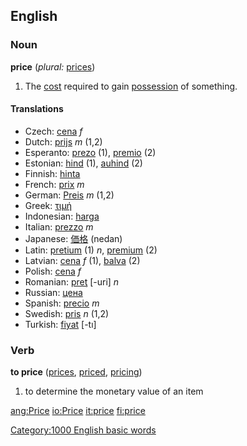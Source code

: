 ==English==

===Noun===
'''price'''  (''plural:'' [[prices]])
#The [[cost]] required to gain [[possession]] of something.


====Translations====
*Czech: [[cena]] ''f''
*Dutch: [[prijs]] ''m'' (1,2)
*Esperanto: [[prezo]] (1), [[premio]] (2)
*Estonian: [[hind]] (1), [[auhind]] (2)
*Finnish: [[hinta]]
*French: [[prix]] ''m''
*German: [[Preis]] ''m'' (1,2)
*Greek: [[τιμή]]
*Indonesian: [[harga]]
*Italian: [[prezzo]] ''m''
*Japanese: [[価格]] (nedan)
*Latin: [[pretium]] (1) ''n'', [[premium]] (2)
*Latvian: [[cena]] ''f'' (1), [[balva]] (2)
*Polish: [[cena]] ''f''
*Romanian: [[preţ]] [-uri] ''n''
*Russian: [[цена]]
*Spanish: [[precio]] ''m''
*Swedish: [[pris]] ''n'' (1,2)
*Turkish: [[fiyat]] [-tı]

===Verb===
'''to price'''  ([[prices]], [[priced]], [[pricing]])
# to determine the monetary value of an item
[[Category:1000 English basic words]]

[[ang:Price]]
[[io:Price]]
[[it:price]]
[[fi:price]]